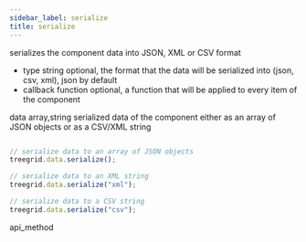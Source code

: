 ```yaml
---
sidebar_label: serialize
title: serialize
---
```



          


<Short>
 serializes the component data into JSON, XML or CSV format



</Short>



- type      string		optional, the format that the data will be serialized into (json, csv, xml), json by default
- callback  function    optional,  a function that will be applied to every item of the component


data  array,string		serialized data of the component either as an array of JSON objects or as a CSV/XML string 




~~~js

// serialize data to an array of JSON objects
treegrid.data.serialize();

// serialize data to an XML string
treegrid.data.serialize("xml");

// serialize data to a CSV string
treegrid.data.serialize("csv");

~~~
 api_method

<Descr>



</Descr>

